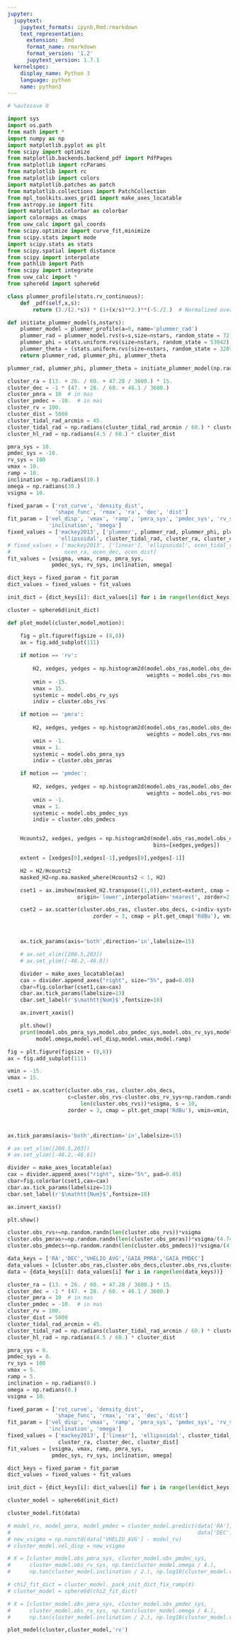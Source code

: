 ```yaml
---
jupyter:
  jupytext:
    jupytext_formats: ipynb,Rmd:rmarkdown
    text_representation:
      extension: .Rmd
      format_name: rmarkdown
      format_version: '1.2'
      jupytext_version: 1.7.1
  kernelspec:
    display_name: Python 3
    language: python
    name: python3
---
```


```python
# %autosave 0
```

```python
import sys
import os.path
from math import *
import numpy as np
import matplotlib.pyplot as plt
from scipy import optimize
from matplotlib.backends.backend_pdf import PdfPages
from matplotlib import rcParams
from matplotlib import rc
from matplotlib import colors
import matplotlib.patches as patch
from matplotlib.collections import PatchCollection
from mpl_toolkits.axes_grid1 import make_axes_locatable
from astropy.io import fits
import matplotlib.colorbar as colorbar
import colormaps as cmaps
from uvw_calc import gal_coords
from scipy.optimize import curve_fit,minimize
from scipy.stats import mode
import scipy.stats as stats
from scipy.spatial import distance
from scipy import interpolate
from pathlib import Path
from scipy import integrate
from uvw_calc import *
from sphere6d import sphere6d
```

```python
class plummer_profile(stats.rv_continuous):
    def _pdf(self,x,s):
        return (3./(2.*s)) * (1+(x/s)**2.)**(-5./2.)  # Normalized over its range, in this case [0,inf]

def initiate_plummer_model(s,nstars):
    plummer_model = plummer_profile(a=0, name='plummer_rad')
    plummer_rad = plummer_model.rvs(s=s,size=nstars, random_state = 72)
    plummer_phi = stats.uniform.rvs(size=nstars, random_state = 53042) * 2. * np.pi
    plummer_theta = (stats.uniform.rvs(size=nstars, random_state = 32018503) * np.pi) - np.pi / 2.
    return plummer_rad, plummer_phi, plummer_theta
```

```python
plummer_rad, plummer_phi, plummer_theta = initiate_plummer_model(np.radians(4.5/60.)*5000.,1000)
```

```python
cluster_ra = (13. + 26. / 60. + 47.28 / 3600.) * 15.
cluster_dec = -1 * (47. + 28. / 60. + 46.1 / 3600.)
cluster_pmra = 10  # in mas
cluster_pmdec = -10.  # in mas
cluster_rv = 100.
cluster_dist = 5000
cluster_tidal_rad_arcmin = 45.
cluster_tidal_rad = np.radians(cluster_tidal_rad_arcmin / 60.) * cluster_dist
cluster_hl_rad = np.radians(4.5 / 60.) * cluster_dist

pmra_sys = 10.
pmdec_sys = -10.
rv_sys = 100
vmax = 10.
ramp = 10.
inclination = np.radians(10.)
omega = np.radians(30.)
vsigma = 10.
```

```python
fixed_param = ['rot_curve', 'density_dist',
               'shape_func', 'rmax', 'ra', 'dec', 'dist']
fit_param = ['vel_disp', 'vmax', 'ramp', 'pmra_sys', 'pmdec_sys', 'rv_sys',
             'inclination', 'omega']
fixed_values = ['mackey2013', ['plummer', plummer_rad, plummer_phi, plummer_theta], 
                'ellipsoidal', cluster_tidal_rad, cluster_ra, cluster_dec, cluster_dist]
# fixed_values = ['mackey2013', ['linear'], 'ellipsoidal', ocen_tidal_rad,
#                 ocen_ra, ocen_dec, ocen_dist]
fit_values = [vsigma, vmax, ramp, pmra_sys,
              pmdec_sys, rv_sys, inclination, omega]
```

```python
dict_keys = fixed_param + fit_param
dict_values = fixed_values + fit_values

init_dict = {dict_keys[i]: dict_values[i] for i in range(len(dict_keys))}
```

```python
cluster = sphere6d(init_dict)
```

```python
def plot_model(cluster,model,motion):

    fig = plt.figure(figsize = (8,8))
    ax = fig.add_subplot(111)
    
    if motion == 'rv':
        
        H2, xedges, yedges = np.histogram2d(model.obs_ras,model.obs_decs,
                                            weights = model.obs_rvs-model.obs_rv_sys, bins=75)
        vmin = -15.
        vmax = 15.
        systemic = model.obs_rv_sys
        indiv = cluster.obs_rvs

    if motion == 'pmra':
        
        H2, xedges, yedges = np.histogram2d(model.obs_ras,model.obs_decs,
                                            weights = model.obs_rvs-model.obs_rv_sys, bins=75)
        vmin = -1.
        vmax = 1.
        systemic = model.obs_pmra_sys
        indiv = cluster.obs_pmras

    if motion == 'pmdec':
        
        H2, xedges, yedges = np.histogram2d(model.obs_ras,model.obs_decs,
                                            weights = model.obs_rvs-model.obs_rv_sys, bins=75)
        vmin = -1.
        vmax = 1.
        systemic = model.obs_pmdec_sys
        indiv = cluster.obs_pmdecs


    Hcounts2, xedges, yedges = np.histogram2d(model.obs_ras,model.obs_decs,
                                              bins=[xedges,yedges])

    extent = [xedges[0],xedges[-1],yedges[0],yedges[-1]]

    H2 = H2/Hcounts2
    masked_H2=np.ma.masked_where(Hcounts2 < 1, H2)

    cset1 = ax.imshow(masked_H2.transpose((1,0)),extent=extent, cmap = plt.get_cmap('RdBu'),
                      origin='lower',interpolation='nearest', zorder=2, aspect='auto', vmin=vmin, vmax=vmax)

    cset2 = ax.scatter(cluster.obs_ras, cluster.obs_decs, c=indiv-systemic, s = 10, 
                           zorder = 3, cmap = plt.get_cmap('RdBu'), vmin=vmin, vmax=vmax)



    ax.tick_params(axis='both',direction='in',labelsize=15)

    # ax.set_xlim([200.5,203])
    # ax.set_ylim([-48.2,-46.8])

    divider = make_axes_locatable(ax)
    cax = divider.append_axes("right", size="5%", pad=0.05)
    cbar=fig.colorbar(cset1,cax=cax)
    cbar.ax.tick_params(labelsize=13)
    cbar.set_label(r'$\mathtt{Num}$',fontsize=18)

    ax.invert_xaxis()

    plt.show()
    print(model.obs_pmra_sys,model.obs_pmdec_sys,model.obs_rv_sys,model.inclination,
         model.omega,model.vel_disp,model.vmax,model.ramp)
```

```python
fig = plt.figure(figsize = (8,8))
ax = fig.add_subplot(111)

vmin = -15.
vmax = 15.

cset1 = ax.scatter(cluster.obs_ras, cluster.obs_decs, 
                   c=cluster.obs_rvs-cluster.obs_rv_sys+np.random.randn(
                       len(cluster.obs_rvs))*vsigma, s = 10, 
                   zorder = 3, cmap = plt.get_cmap('RdBu'), vmin=vmin, vmax=vmax)



ax.tick_params(axis='both',direction='in',labelsize=15)

# ax.set_xlim([200.5,203])
# ax.set_ylim([-48.2,-46.8])

divider = make_axes_locatable(ax)
cax = divider.append_axes("right", size="5%", pad=0.05)
cbar=fig.colorbar(cset1,cax=cax)
cbar.ax.tick_params(labelsize=13)
cbar.set_label(r'$\mathtt{Num}$',fontsize=18)

ax.invert_xaxis()

plt.show()
```

```python
cluster.obs_rvs+=np.random.randn(len(cluster.obs_rvs))*vsigma
cluster.obs_pmras+=np.random.randn(len(cluster.obs_pmras))*vsigma/(4.74*cluster_dist)
cluster.obs_pmdecs+=np.random.randn(len(cluster.obs_pmdecs))*vsigma/(4.74*cluster_dist)
```

```python
data_keys = ['RA','DEC','VHELIO_AVG','GAIA_PMRA','GAIA_PMDEC']
data_values = [cluster.obs_ras,cluster.obs_decs,cluster.obs_rvs,cluster.obs_pmras,cluster.obs_pmdecs]
data = {data_keys[i]: data_values[i] for i in range(len(data_keys))}
```

```python
cluster_ra = (13. + 26. / 60. + 47.28 / 3600.) * 15.
cluster_dec = -1 * (47. + 28. / 60. + 46.1 / 3600.)
cluster_pmra = 10  # in mas
cluster_pmdec = -10.  # in mas
cluster_rv = 100.
cluster_dist = 5000
cluster_tidal_rad_arcmin = 45.
cluster_tidal_rad = np.radians(cluster_tidal_rad_arcmin / 60.) * cluster_dist
cluster_hl_rad = np.radians(4.5 / 60.) * cluster_dist

pmra_sys = 0.
pmdec_sys = 0.
rv_sys = 100
vmax = 5.
ramp = 5.
inclination = np.radians(0.)
omega = np.radians(0.)
vsigma = 10.

fixed_param = ['rot_curve', 'density_dist',
               'shape_func', 'rmax', 'ra', 'dec', 'dist']
fit_param = ['vel_disp', 'vmax', 'ramp', 'pmra_sys', 'pmdec_sys', 'rv_sys',
             'inclination', 'omega']
fixed_values = ['mackey2013', ['linear'], 'ellipsoidal', cluster_tidal_rad,
                cluster_ra, cluster_dec, cluster_dist]
fit_values = [vsigma, vmax, ramp, pmra_sys,
              pmdec_sys, rv_sys, inclination, omega]

dict_keys = fixed_param + fit_param
dict_values = fixed_values + fit_values

init_dict = {dict_keys[i]: dict_values[i] for i in range(len(dict_keys))}

cluster_model = sphere6d(init_dict)

cluster_model.fit(data)
```

```python
# model_rv, model_pmra, model_pmdec = cluster_model.predict(data['RA'],
#                                                           data['DEC'])
# new_vsigma = np.nanstd(data['VHELIO_AVG'] - model_rv)
# cluster_model.vel_disp = new_vsigma

# X = [cluster_model.obs_pmra_sys, cluster_model.obs_pmdec_sys,
#      cluster_model.obs_rv_sys, np.tan(cluster_model.omega / 4.),
#      np.tan(cluster_model.inclination / 2.), np.log10(cluster_model.vmax)]

# chi2_fit_dict = cluster_model._pack_init_dict_fix_ramp(X)
# cluster_model = sphere6d(chi2_fit_dict)

# X = [cluster_model.obs_pmra_sys, cluster_model.obs_pmdec_sys,
#      cluster_model.obs_rv_sys, np.tan(cluster_model.omega / 4.),
#      np.tan(cluster_model.inclination / 2.), np.log10(cluster_model.vmax)]
```

```python
plot_model(cluster,cluster_model,'rv')
```

```python

```
